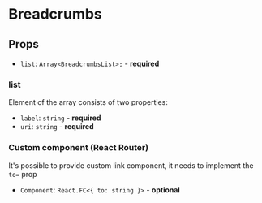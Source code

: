 
<Meta title="Components/Breadcrumbs" component={Breadcrumbs} />

# Breadcrumbs

## Props

- `list`: `Array<BreadcrumbsList>;` - **required**

### list

Element of the array consists of two properties:

- `label`: `string` - **required**
- `uri`: `string` - **required**

### Custom component (React Router)

It's possible to provide custom link component, it needs to implement the `to=` prop

- `Component`: `React.FC<{ to: string }>` - **optional**

<Preview>
  <Story name="default">
    <Breadcrumbs
      list={[
        { label: "Home", uri: `#` },
        { label: "Hosts", uri: `#` },
        { label: "Host Details", uri: `#` }
      ]}
    />
  </Story>
</Preview>
